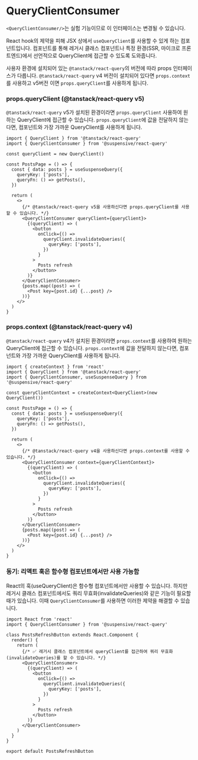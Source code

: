
# QueryClientConsumer

<Callout type='experimental'>

`<QueryClientConsumer/>`는 실험 기능이므로 이 인터페이스는 변경될 수 있습니다.

</Callout>

React hook의 제약을 피해 JSX 상에서 `useQueryClient`를 사용할 수 있게 하는 컴포넌트입니다. 컴포넌트를 통해 레거시 클래스 컴포넌트나 특정 환경(SSR, 마이크로 프론트엔드)에서 선언적으로 QueryClient에 접근할 수 있도록 도와줍니다.

사용자 환경에 설치되어 있는 `@tanstack/react-query`의 버전에 따라 props 인터페이스가 다릅니다. `@tanstack/react-query` v4 버전이 설치되어 있다면 `props.context`를 사용하고 v5버전 이면 `props.queryClient`를 사용하게 됩니다.

### props.queryClient (@tanstack/react-query v5)

`@tanstack/react-query` v5가 설치된 환경이라면 `props.queryClient` 사용하여 원하는 QueryClient에 접근할 수 있습니다.
`props.queryClient`에 값을 전달하지 않는다면, 컴포넌트와 가장 가까운 QueryClient를 사용하게 됩니다.

```tsx /QueryClientConsumer/
import { QueryClient } from '@tanstack/react-query'
import { QueryClientConsumer } from '@suspensive/react-query'

const queryClient = new QueryClient()

const PostsPage = () => {
  const { data: posts } = useSuspenseQuery({
    queryKey: ['posts'],
    queryFn: () => getPosts(),
  })

  return (
    <>
      {/* @tanstack/react-query v5을 사용하신다면 props.queryClient를 사용할 수 있습니다. */}
      <QueryClientConsumer queryClient={queryClient}>
        {(queryClient) => (
          <button
            onClick={() =>
              queryClient.invalidateQueries({
                queryKey: ['posts'],
              })
            }
          >
            Posts refresh
          </button>
        )}
      </QueryClientConsumer>
      {posts.map((post) => (
        <Post key={post.id} {...post} />
      ))}
    </>
  )
}
```

### props.context (@tanstack/react-query v4)

`@tanstack/react-query` v4가 설치된 환경이라면 `props.context`를 사용하여 원하는 QueryClient에 접근할 수 있습니다.
`props.context`에 값을 전달하지 않는다면, 컴포넌트와 가장 가까운 QueryClient를 사용하게 됩니다.

```tsx /QueryClientConsumer/
import { createContext } from 'react'
import { QueryClient } from '@tanstack/react-query'
import { QueryClientConsumer, useSuspenseQuery } from '@suspensive/react-query'

const queryClientContext = createContext<QueryClient>(new QueryClient())

const PostsPage = () => {
  const { data: posts } = useSuspenseQuery({
    queryKey: ['posts'],
    queryFn: () => getPosts(),
  })

  return (
    <>
      {/* @tanstack/react-query v4을 사용하신다면 props.context를 사용할 수 있습니다. */}
      <QueryClientConsumer context={queryClientContext}>
        {(queryClient) => (
          <button
            onClick={() =>
              queryClient.invalidateQueries({
                queryKey: ['posts'],
              })
            }
          >
            Posts refresh
          </button>
        )}
      </QueryClientConsumer>
      {posts.map((post) => (
        <Post key={post.id} {...post} />
      ))}
    </>
  )
}
```

### 동기: 리액트 훅은 함수형 컴포넌트에서만 사용 가능함

React의 훅(useQueryClient)은 함수형 컴포넌트에서만 사용할 수 있습니다. 하지만 레거시 클래스 컴포넌트에서도 쿼리 무효화(invalidateQueries)와 같은 기능이 필요할 때가 있습니다. 이때 `QueryClientConsumer`를 사용하면 이러한 제약을 해결할 수 있습니다.

```tsx /QueryClientConsumer/
import React from 'react'
import { QueryClientConsumer } from '@suspensive/react-query'

class PostsRefreshButton extends React.Component {
  render() {
    return (
      {/* ✅ 레거시 클래스 컴포넌트에서 queryClient를 접근하여 쿼리 무효화(invalidateQueries)를 할 수 있습니다. */}
      <QueryClientConsumer>
        {(queryClient) => (
          <button
            onClick={() =>
              queryClient.invalidateQueries({
                queryKey: ['posts'],
              })
            }
          >
            Posts refresh
          </button>
        )}
      </QueryClientConsumer>
    )
  }
}

export default PostsRefreshButton
```
